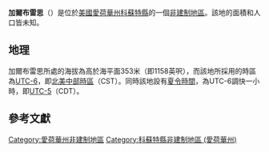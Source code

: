 {{noteTA
|G1=USState
|G2=地名
|G3=Unit
}}
{{Infobox settlement
|official_name            = 加爾布雷思
|native_name = Galbraith
|settlement_type          = [[非建制地區|非建制地區]]
|image_skyline            = 
|imagesize                = 
|image_map                = 
|mapsize                  = 
|pushpin_map              = USA Iowa
|pushpin_label            = 加爾布雷思
|pushpin_label_position   = top
|pushpin_map_caption      = 加爾布雷思在愛荷華州的位置
|subdivision_type         = [[世界政區索引|國家]]
|subdivision_type1        = [[美国州份|州份]]
|subdivision_type2        = [[愛荷華州行政区划|縣]]
|subdivision_name         = [[美国|美国]]
|subdivision_name1        = [[愛荷華州|愛荷華州]]
|subdivision_name2        = [[科蘇特縣_(愛荷華州)|科蘇特縣]]
|elevation_ft             = 1158
|elevation_m              = 353
|area_total_km2           = 
|area_total_sq_mi         = 
|area_land_km2            = 
|area_land_sq_mi          = 
|area_water_km2           = 
|area_water_sq_mi         = 
|population_as_of         = 2010
|population_footnotes     = 
|population_total         = 
|population_metro         = 
|population_density_km2   = auto
|population_density_sq_mi = auto
|timezone                 = [[北美中部时区|北美中部时区]]
|utc_offset               = -6
|coordinates              = {{coord|42|58|50|N|94|09|33|W|display=inline,title}}
| coor_pinpoint           = 
| coordinates_footnotes   = 
|timezone_DST             = CDT
|utc_offset_DST           = -5
|postal_code_type         = [[美國郵區編號|郵區編號]]
|postal_code              = 
|area_code                = {{link-en|电话区号515|Area code 515|515}}
|blank_name = [[地名信息系统|GNIS ID]]
|blank_info = 464552<ref name="GNIS">{{cite gnis|464552|Galbraith}}</ref>
}}
'''加爾布雷思'''（{{lang-en|Galbraith}}）是位於[[美國|美國]][[愛荷華州|愛荷華州]][[科蘇特縣_(愛荷華州)|科蘇特縣]]的一個[[非建制地區|非建制地區]]。該地的面積和人口皆未知。

== 地理 ==
加爾布雷思所處的海拔為高於海平面353米（即1158英呎），而該地所採用的時區為[[UTC-6|UTC-6]]，即[[北美中部時區|北美中部時區]]（CST）。同時該地設有[[夏令時間|夏令時間]]，為UTC-6調快一小時，即[[UTC-5|UTC-5]]（CDT）。

== 參考文獻 ==
{{reflist}}

{{科蘇特縣 (愛荷華州)}}

{{DEFAULTSORT:Galbraith}}
[[Category:愛荷華州非建制地區|Category:愛荷華州非建制地區]]
[[Category:科蘇特縣非建制地區_(愛荷華州)|Category:科蘇特縣非建制地區 (愛荷華州)]]

{{Iowa-geo-stub}}